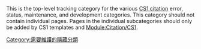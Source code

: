 {{Tracking category}}
{{empty category}}
This is the top-level tracking category for the various [[WP:CS1|CS1 citation]] error, status, maintenance, and development categories.  This category should not contain individual pages.  Pages in the individual subcategories should only be added by CS1 templates and [[Module:Citation/CS1|Module:Citation/CS1]].

[[Category:需要維護的隱藏分類|Category:需要維護的隱藏分類]]